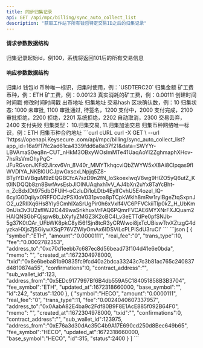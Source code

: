 ---
title: 同步归集记录
api: GET /api/mpc/billing/sync_auto_collect_list
description: "获取工作站下所有钱包特定交易ID之后的归集记录"
---

#### 请求参数数据结构
<ParamField query="max_id" type="string" required>
    归集记录起始id，例100，系统将返回101后的所有交易信息
</ParamField>



#### 响应参数数据结构
<ResponseField type="object[ ]">
    <Expandable title="object">
        <ResponseField name="id" type="integer">归集id</ResponseField>
        <ResponseField name="sub_wallet_id" type="integer">钱包id</ResponseField>
        <ResponseField name="symbol" type="string">币种唯一标识，归集时使用，例：`USDTERC20`</ResponseField>
        <ResponseField name="amount" type="string">归集金额</ResponseField>
        <ResponseField name="fee_symbol" type="string">矿工费币种，例：ETH</ResponseField>
        <ResponseField name="fee" type="string">矿工费，例：0.00123</ResponseField>
        <ResponseField name="real_fee" type="string">真实消耗的矿工费，例：0.00111</ResponseField>
        <ResponseField name="created_at" type="long">创建时间时间戳</ResponseField>
        <ResponseField name="updated_at" type="long">修改时间时间戳</ResponseField>
        <ResponseField name="address_from" type="string">出币地址</ResponseField>
        <ResponseField name="address_to" type="string">归集地址</ResponseField>
        <ResponseField name="txid" type="string">交易hash</ResponseField>
        <ResponseField name="confirmations" type="integer">区块确认数，例：10</ResponseField>
        <ResponseField name="status" type="integer">归集状态: 1000 未审批, 1100 审批通过, 待签名，1200 支付中，2000 支付完成，2100 审批拒绝，2200 拒绝，2201 系统拒绝，2202 自动取消，2300 交易丢弃，2400 支付失败</ResponseField>
        <ResponseField name="trans_type" type="integer">归集类型： 10.归集交易, 11.归集加油交易</ResponseField>
        <ResponseField name="base_symbol" type="string">归集币种网络唯一标识，例：ETH</ResponseField>
        <ResponseField name="contract_address" type="string">归集币种合约地址</ResponseField>
    </Expandable>
</ResponseField>



<RequestExample>
  ```curl cURL
  curl -X GET \
  --url 'https://openapi.Keysecure .com/api/mpc/billing/sync_auto_collect_list?app_id=16a9f17fc2ad61ca4339fdd6a8a37f21&data=SWYYr-LBVAmaS0eq8n-CUT_nHkM3OBxyWOsImMTe41UaqAoYI2ZghmaphXHov-7hsRsVmOhyPqC-JFuRGvonJKFd2Jirxv6Vn_8V40r_MMYTkhqcviQbZWYW5xX8Ai8CIpqas9fIWVDIYA_NKBl0UCJpwGxscxLNpjq5Z8-BTyIYDsVBquM9zEQGBCfcA7szD9n2fN_loSkoexlwqV8wg9HIZO5yQ6utZ_Kt0lNDQQb8zn8BwfAvsEsbJlOINUAqhxh1vV_AJ4bXn2uYx8TaYcBht-n_ZcBdxIDt975dbOFUiH-oCzIuDi1oLDtb4EylfCvhU5E4ozel_lQ-6cyIG0Dqiiyx0RFFOCJzPSXIoV031pvoa8pTCpkWklh8mRw1rylBgeZtqSxpnJO2_u2RIlXq6Hs8Yly9CmhIXaSrUgPir0h6xVxlf4VC6PFVCkiiTlp0kZ_H_UbKm0nUis3v3U2sflWJ2C449waSrikhuxVrFAQ6PQmrFVCAE6MYXNrFXJQuam2HAIQNSGbFQjspw8b_bXyfyZMGZ3K2oBC4I_v3eETTdPe0pfSNJb-5g37K0tOAr_UFbWK8pkC8yl56fSjn8tcR3yCRWwoi8jxTcUBiswTtvXZtzgG4dyzkaHXjsZjSGiywXSqP76VZWlyOmAx6IDSViLcPLPISdU3ruCI'
  ```
</RequestExample>



<ResponseExample>
```json
[
    {
        "symbol":"ETH",
        "amount":"0.0000111",
        "real_fee":"0",
        "trans_type":10,
        "fee":"0.0002782353",
        "address_to":"0xc70d1eebb7c687ec8d56bead73f104d41e6e0bda",
        "memo": "",
        "created_at":1672304978000,
        "txid":"0x8e6beba81b90835fc9fcd40a2bdca33243c7c3b81ac765c240837d4810874a55",
        "confirmations":0,
        "contract_address":"",
        "sub_wallet_id":123,
        "address_from":"0x5EDc9177997Bf6B4db559A5C184051858B3B3704",
        "fee_symbol":"ETH",
        "updated_at":1672318660000,
        "base_symbol":"",
        "id":242,
        "status":1200
    },
    {
        "symbol":"HECO",
        "amount":"0.0000111",
        "real_fee":"0",
        "trans_type":11,
        "fee":"0.0024040607337957",
        "address_to":"0x0AabA82E4ba9c2Fdf80B9F8E1AcE885f092B64F0",
        "memo": "",
        "created_at":1672304978000,
        "txid":"",
        "confirmations":0,
        "contract_address":"",
        "sub_wallet_id":123975,
        "address_from":"0xE76a3d30dAc35C4b9A17E690cd250d8Bec649b65",
        "fee_symbol":"HECO",
        "updated_at":1672318660000,
        "base_symbol":"HECO",
        "id":315,
        "status":2400
    }
]
```
</ResponseExample>